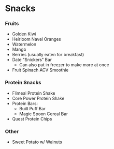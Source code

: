 # Snacks
### Fruits
- Golden Kiwi
- Heirloom Navel Oranges
- Watermelon
- Mango
- Berries (usually eaten for breakfast)
- Date "Snickers" Bar
  - Can also put in freezer to make more at once
- Fruit Spinach ACV Smoothie

### Protein Snacks
- Flimeal Protein Shake
- Core Power Protein Shake
- Protein Bars:
  - Built Puff Bar
  - Magic Spoon Cereal Bar
- Quest Protein Chips

### Other
- Sweet Potato w/ Walnuts